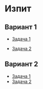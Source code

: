 
# Изпит

## Вариант 1

- [Задача 1](https://firebasestorage.googleapis.com/v0/b/uni-sofia.appspot.com/o/lit%2Fizpit%2Fcase1.pdf?alt=media&token=32722361-9b84-40fa-8838-de044649c225)

- [Задача 2](https://firebasestorage.googleapis.com/v0/b/uni-sofia.appspot.com/o/lit%2Fizpit%2Fcase2.pdf?alt=media&token=c24768b7-bd0e-490c-b149-f28fc2fb0e97)

## Вариант 2

- [Задача 1](https://firebasestorage.googleapis.com/v0/b/uni-sofia.appspot.com/o/lit%2Fizpit%2Fcase3.pdf?alt=media&token=7f53e193-4910-443c-8d1a-cab33945f9d1)
- [Задача 2](https://firebasestorage.googleapis.com/v0/b/uni-sofia.appspot.com/o/lit%2Fizpit%2Fcase4.pdf?alt=media&token=96bbc32f-3146-437c-b643-ac34813f1b2d)

